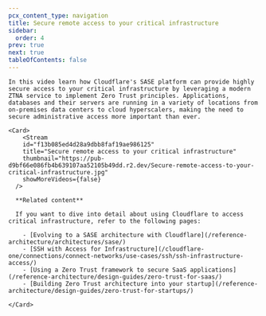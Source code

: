 ```yaml
---
pcx_content_type: navigation
title: Secure remote access to your critical infrastructure
sidebar:
  order: 4
prev: true
next: true
tableOfContents: false
---
```



<Tabs>
  <TabItem label="Watch this episode">

    In this video learn how Cloudflare's SASE platform can provide highly secure access to your critical infrastructure by leveraging a modern ZTNA service to implement Zero Trust principles. Applications, databases and their servers are running in a variety of locations from on-premises data centers to cloud hyperscalers, making the need to secure administrative access more important than ever.

    <Card>
        <Stream
        id="f13b085ed4d28a9dbb8faf19ae986125"
        title="Secure remote access to your critical infrastructure"
        thumbnail="https://pub-d9bf66e086fb4b639107aa52105b49dd.r2.dev/Secure-remote-access-to-your-critical-infrastructure.jpg"
        showMoreVideos={false}
      />

      **Related content**

      If you want to dive into detail about using Cloudflare to access critical infrastructure, refer to the following pages:

        - [Evolving to a SASE architecture with Cloudflare](/reference-architecture/architectures/sase/)
        - [SSH with Access for Infrastructure](/cloudflare-one/connections/connect-networks/use-cases/ssh/ssh-infrastructure-access/)
        - [Using a Zero Trust framework to secure SaaS applications](/reference-architecture/design-guides/zero-trust-for-saas/)
        - [Building Zero Trust architecture into your startup](/reference-architecture/design-guides/zero-trust-for-startups/)

    </Card>
  </TabItem>

  <TabItem label="Series overview">
    <Render file="sase-series-navigation" />
  </TabItem>
</Tabs>
